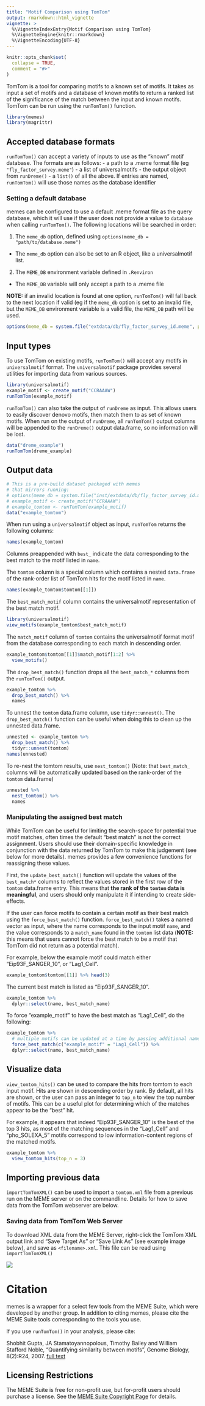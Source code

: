 ```yaml
---
title: "Motif Comparison using TomTom"
output: rmarkdown::html_vignette
vignette: >
  %\VignetteIndexEntry{Motif Comparison using TomTom}
  %\VignetteEngine{knitr::rmarkdown}
  %\VignetteEncoding{UTF-8}
---
```


```r
knitr::opts_chunk$set(
  collapse = TRUE,
  comment = "#>"
)
```

TomTom is a tool for comparing motifs to a known set of motifs. It takes as
input a set of motifs and a database of known motifs to return a ranked list of
the significance of the match between the input and known motifs. TomTom can be
run using the `runTomTom()` function.

```r
library(memes)
library(magrittr)
```

## Accepted database formats

`runTomTom()` can accept a variety of inputs to use as the "known" motif database. The formats are as follows:
 - a path to a .meme format file (eg `"fly_factor_survey.meme"`)
 - a list of universalmotifs
 - the output object from `runDreme()`
 - a `list()` of all the above. If entries are named, `runTomTom()` will use those names as the database identifier

### Setting a default database 

memes can be configured to use a default .meme format file as the query
database, which it will use if the user does not provide a value to `database`
when calling `runTomTom()`. The following locations will be searched in order:

1. The `meme_db` option, defined using `options(meme_db = "path/to/database.meme")`
 - The `meme_db` option can also be set to an R object, like a universalmotif list.
2. The `MEME_DB` environment variable defined in `.Renviron`
 - The `MEME_DB` variable will only accept a path to a .meme file

**NOTE:** if an invalid location is found at one option, `runTomTom()` will fall
back to the next location if valid (eg if the `meme_db` option is set to an
invalid file, but the `MEME_DB` environment variable is a valid file, the
`MEME_DB` path will be used.

```r
options(meme_db = system.file("extdata/db/fly_factor_survey_id.meme", package = "memes"))
```
 
 
## Input types

To use TomTom on existing motifs, `runTomTom()` will accept any motifs in
`universalmotif` format. The `universalmotif` package provides several utilities
for importing data from various sources.
```r
library(universalmotif)
example_motif <- create_motif("CCRAAAW")
runTomTom(example_motif)
```

`runTomTom()` can also take the output of `runDreme` as input. This allows users
to easily discover denovo motifs, then match them to as set of known motifs.
When run on the output of `runDreme`, all `runTomTom()` output columns will be
appended to the `runDreme()` output data.frame, so no information will be lost. 
```r
data("dreme_example")
runTomTom(dreme_example) 
```

## Output data
```r
# This is a pre-build dataset packaged with memes 
# that mirrors running:
# options(meme_db = system.file("inst/extdata/db/fly_factor_survey_id.meme", package = "memes"))
# example_motif <- create_motif("CCRAAAW")
# example_tomtom <- runTomTom(example_motif)
data("example_tomtom")
```

When run using a `universalmotif` object as input, `runTomTom` returns the following columns:
```r
names(example_tomtom)
```

Columns preappended with `best_` indicate the data corresponding to the best match to the motif listed in `name`.

The `tomtom` column is a special column which contains a nested `data.frame` of
the rank-order list of TomTom hits for the motif listed in `name`. 
```r
names(example_tomtom$tomtom[[1]])
```

The `best_match_motif` column contains the universalmotif representation of the best match motif.
```r
library(universalmotif)
view_motifs(example_tomtom$best_match_motif)
```

The `match_motif` column of `tomtom` contains the universalmotif format motif
from the database corresponding to each match in descending order.
```r
example_tomtom$tomtom[[1]]$match_motif[1:2] %>% 
  view_motifs()
```


The `drop_best_match()` function drops all the `best_match_*` columns from the `runTomTom()` output.
```r
example_tomtom %>% 
  drop_best_match() %>% 
  names
```

To unnest the `tomtom` data.frame column, use `tidyr::unnest()`. The
`drop_best_match()` function can be useful when doing this to clean up the
unnested data.frame.
```r
unnested <- example_tomtom %>% 
  drop_best_match() %>% 
  tidyr::unnest(tomtom) 
names(unnested)
```

To re-nest the tomtom results, use `nest_tomtom()` (Note: that `best_match_`
columns will be automatically updated based on the rank-order of the `tomtom`
data.frame)

```r
unnested %>% 
  nest_tomtom() %>% 
  names
```

### Manipulating the assigned best match

While TomTom can be useful for limiting the search-space for potential true
motif matches, often times the default "best match" is not the correct
assignment. Users should use their domain-specific knowledge in conjunction with
the data returned by TomTom to make this judgement (see below for more details).
memes provides a few convenience functions for reassigning these values.

First, the `update_best_match()` function will update the values of the
`best_match*` columns to reflect the values stored in the first row of the
`tomtom` data.frame entry. This means that **the rank of the `tomtom` data is
meaningful**, and users should only manipulate it if intending to create
side-effects.

If the user can force motifs to contain a certain motif as their best match
using the `force_best_match()` function. `force_best_match()` takes a named
vector as input, where the name corresponds to the input motif `name`, and the
value corresponds to a `match_name` found in the `tomtom` list data (**NOTE:**
this means that users cannot force the best match to be a motif that TomTom did
not return as a potential match).

For example, below the example motif could match either "Eip93F_SANGER_10", or "Lag1_Cell".
```r
example_tomtom$tomtom[[1]] %>% head(3)
```

The current best match is listed as "Eip93F_SANGER_10".
```r
example_tomtom %>% 
  dplyr::select(name, best_match_name)
```

To force "example_motif" to have the best match as "Lag1_Cell", do the following:
```r
example_tomtom %>% 
  # multiple motifs can be updated at a time by passing additional name-value pairs.
  force_best_match(c("example_motif" = "Lag1_Cell")) %>% 
  dplyr::select(name, best_match_name)
```

 
## Visualize data

`view_tomtom_hits()` can be used to compare the hits from tomtom to each input
motif. Hits are shown in descending order by rank. By default, all hits are
shown, or the user can pass an integer to `top_n` to view the top number of
motifs. This can be a useful plot for determining which of the matches appear to
be the "best" hit. 

For example, it appears that indeed "Eip93F_SANGER_10" is the best of the top 3
hits, as most of the matching sequences in the "Lag1_Cell" and "pho_SOLEXA_5"
motifs correspond to low information-content regions of the matched motifs.
```r
example_tomtom %>% 
  view_tomtom_hits(top_n = 3)
```

## Importing previous data

`importTomTomXML()` can be used to import a `tomtom.xml` file from a previous
run on the MEME server or on the commandline. Details for how to save data from
the TomTom webserver are below.

### Saving data from TomTom Web Server
To download XML data from the MEME Server, right-click the TomTom XML output link
and "Save Target As" or "Save Link As" (see example image below), and save as
`<filename>.xml`. This file can be read using `importTomTomXML()`

![](save_tomtom.png)

# Citation

memes is a wrapper for a select few tools from the MEME Suite, which were
developed by another group. In addition to citing memes, please cite the MEME
Suite tools corresponding to the tools you use.

If you use `runTomTom()` in your analysis, please cite:

Shobhit Gupta, JA Stamatoyannopolous, Timothy Bailey and William Stafford Noble, "Quantifying similarity between motifs", Genome Biology, 8(2):R24, 2007. [full text](http://genomebiology.com/2007/8/2/R24)

## Licensing Restrictions
The MEME Suite is free for non-profit use, but for-profit users should purchase a
license. See the [MEME Suite Copyright Page](http://meme-suite.org/doc/copyright.html) for details.
